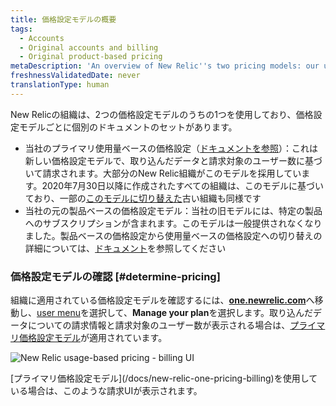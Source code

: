 ```yaml
---
title: 価格設定モデルの概要
tags:
  - Accounts
  - Original accounts and billing
  - Original product-based pricing
metaDescription: 'An overview of New Relic''s two pricing models: our usage-based pricing model and our original pricing model.'
freshnessValidatedDate: never
translationType: human
---
```



New Relicの組織は、2つの価格設定モデルのうちの1つを使用しており、価格設定モデルごとに個別のドキュメントのセットがあります。

* 当社のプライマリ使用量ベースの価格設定（[ドキュメントを参照](/docs/new-relic-one-pricing-billing)）：これは新しい価格設定モデルで、取り込んだデータと請求対象のユーザー数に基づいて請求されます。大部分のNew Relic組織がこのモデルを採用しています。2020年7月30日以降に作成されたすべての組織は、このモデルに基づいており、一部の[このモデルに切り替えた](/docs/accounts/original-accounts-billing/original-product-based-pricing/switch-new-models/)古い組織も同様です
* 当社の元の製品ベースの価格設定モデル：当社の旧モデルには、特定の製品へのサブスクリプションが含まれます。このモデルは一般提供されなくなりました。製品ベースの価格設定から使用量ベースの価格設定への切り替えの詳細については、[ドキュメント](/docs/accounts/original-accounts-billing/original-product-based-pricing/switch-new-models/)を参照してください

### 価格設定モデルの確認 [#determine-pricing]

組織に適用されている価格設定モデルを確認するには、<DNT>**[one.newrelic.com](https://one.newrelic.com/all-capabilities)**</DNT>へ移動し、[user menu](/docs/accounts/accounts-billing/general-account-settings/intro-account-settings)を選択して、<DNT>**Manage your plan**</DNT>を選択します。取り込んだデータについての請求情報と請求対象のユーザー数が表示される場合は、[プライマリ価格設定モデル](/docs/accounts/accounts-billing/new-relic-one-pricing-billing/new-relic-one-pricing-billing)が適用されています。

<img
  title="new-relic-one-pricing-plan-billing-ui.png"
  alt="New Relic usage-based pricing - billing UI"
  src={accountsBillingUI}
/>

<figcaption>
  [プライマリ価格設定モデル](/docs/new-relic-one-pricing-billing)を使用している場合は、このような請求UIが表示されます。
</figcaption>